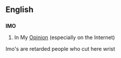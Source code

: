==English==
==={{initialism}}===
'''IMO'''

#In My [[Opinion]] (especially on the Internet)
Imo's are retarded people who cut here wrist